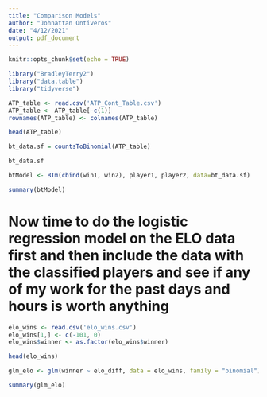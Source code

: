 ```yaml
---
title: "Comparison Models"
author: "Johnattan Ontiveros"
date: "4/12/2021"
output: pdf_document
---
```


```r
knitr::opts_chunk$set(echo = TRUE)
```

```r
library("BradleyTerry2")
library("data.table")
library("tidyverse")
```
```r
ATP_table <- read.csv('ATP_Cont_Table.csv')
ATP_table <- ATP_table[-c(1)]
rownames(ATP_table) <- colnames(ATP_table)

head(ATP_table)
```
```r
bt_data.sf = countsToBinomial(ATP_table)

bt_data.sf
```
```r
btModel <- BTm(cbind(win1, win2), player1, player2, data=bt_data.sf)
```

```r
summary(btModel)
```
# Now time to do the logistic regression model on the ELO data first and then include the data with the classified players and see if any of my work for the past days and hours is worth anything

```r
elo_wins <- read.csv('elo_wins.csv')
elo_wins[1,] <- c(-101, 0)
elo_wins$winner <- as.factor(elo_wins$winner)

head(elo_wins)
```
```r
glm_elo <- glm(winner ~ elo_diff, data = elo_wins, family = "binomial")

summary(glm_elo)
```


